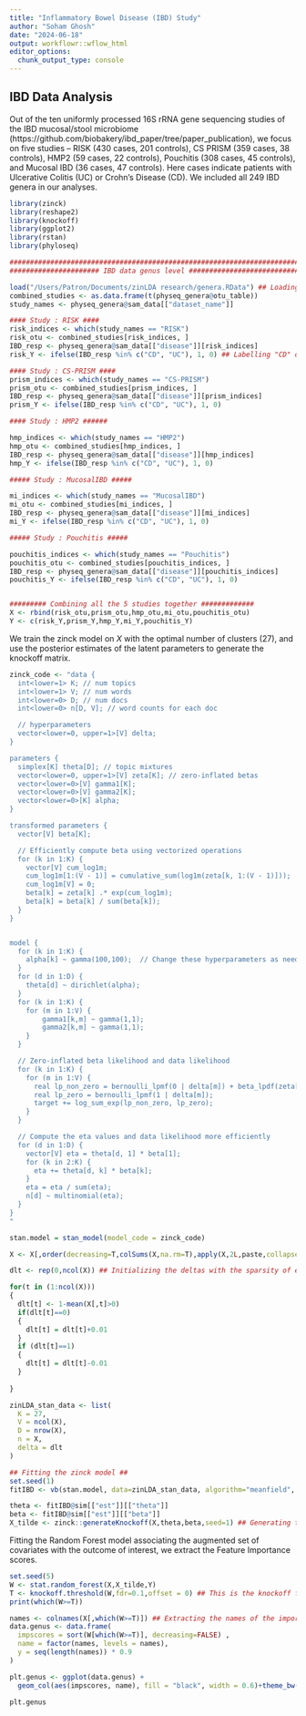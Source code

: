 ```yaml
---
title: "Inflammatory Bowel Disease (IBD) Study"
author: "Soham Ghosh"
date: "2024-06-18"
output: workflowr::wflow_html
editor_options:
  chunk_output_type: console
---
```


## IBD Data Analysis 

Out of the ten uniformly processed 16S rRNA gene sequencing studies of the IBD mucosal/stool microbiome (https://github.com/biobakery/ibd_paper/tree/paper_publication), we focus on five studies -- RISK (430 cases, 201 controls), CS PRISM (359 cases, 38 controls), HMP2 (59 cases, 22 controls), Pouchitis (308 cases, 45 controls), and Mucosal IBD (36 cases, 47 controls). Here cases indicate patients with Ulcerative Colitis (UC) or Crohn’s Disease (CD). We included all $249$ IBD genera in our analyses.

```r
library(zinck)
library(reshape2)
library(knockoff)
library(ggplot2)
library(rstan)
library(phyloseq)

################################################################################
###################### IBD data genus level ####################################

load("/Users/Patron/Documents/zinLDA research/genera.RData") ## Loading the meta IBD studies
combined_studies <- as.data.frame(t(physeq_genera@otu_table))
study_names <- physeq_genera@sam_data[["dataset_name"]]

#### Study : RISK ####
risk_indices <- which(study_names == "RISK")
risk_otu <- combined_studies[risk_indices, ]
IBD_resp <- physeq_genera@sam_data[["disease"]][risk_indices]
risk_Y <- ifelse(IBD_resp %in% c("CD", "UC"), 1, 0) ## Labelling "CD" or "UC" as 1, rest as 0

#### Study : CS-PRISM ####
prism_indices <- which(study_names == "CS-PRISM")
prism_otu <- combined_studies[prism_indices, ]
IBD_resp <- physeq_genera@sam_data[["disease"]][prism_indices]
prism_Y <- ifelse(IBD_resp %in% c("CD", "UC"), 1, 0) 

#### Study : HMP2 ######

hmp_indices <- which(study_names == "HMP2")
hmp_otu <- combined_studies[hmp_indices, ]
IBD_resp <- physeq_genera@sam_data[["disease"]][hmp_indices]
hmp_Y <- ifelse(IBD_resp %in% c("CD", "UC"), 1, 0) 

##### Study : MucosalIBD #####

mi_indices <- which(study_names == "MucosalIBD")
mi_otu <- combined_studies[mi_indices, ]
IBD_resp <- physeq_genera@sam_data[["disease"]][mi_indices]
mi_Y <- ifelse(IBD_resp %in% c("CD", "UC"), 1, 0) 

##### Study : Pouchitis #####

pouchitis_indices <- which(study_names == "Pouchitis")
pouchitis_otu <- combined_studies[pouchitis_indices, ]
IBD_resp <- physeq_genera@sam_data[["disease"]][pouchitis_indices]
pouchitis_Y <- ifelse(IBD_resp %in% c("CD", "UC"), 1, 0) 


######### Combining all the 5 studies together #############
X <- rbind(risk_otu,prism_otu,hmp_otu,mi_otu,pouchitis_otu)
Y <- c(risk_Y,prism_Y,hmp_Y,mi_Y,pouchitis_Y)
```

We train the zinck model on $X$ with the optimal number of clusters (27), and use the posterior estimates of the latent parameters to generate the knockoff matrix.

```r
zinck_code <- "data {
  int<lower=1> K; // num topics
  int<lower=1> V; // num words
  int<lower=0> D; // num docs
  int<lower=0> n[D, V]; // word counts for each doc

  // hyperparameters
  vector<lower=0, upper=1>[V] delta;
}

parameters {
  simplex[K] theta[D]; // topic mixtures
  vector<lower=0, upper=1>[V] zeta[K]; // zero-inflated betas
  vector<lower=0>[V] gamma1[K];
  vector<lower=0>[V] gamma2[K];
  vector<lower=0>[K] alpha;
}

transformed parameters {
  vector[V] beta[K];

  // Efficiently compute beta using vectorized operations
  for (k in 1:K) {
    vector[V] cum_log1m;
    cum_log1m[1:(V - 1)] = cumulative_sum(log1m(zeta[k, 1:(V - 1)]));
    cum_log1m[V] = 0;
    beta[k] = zeta[k] .* exp(cum_log1m);
    beta[k] = beta[k] / sum(beta[k]);
  }
}


model {
  for (k in 1:K) {
    alpha[k] ~ gamma(100,100);  // Change these hyperparameters as needed
  }
  for (d in 1:D) {
    theta[d] ~ dirichlet(alpha);
  }
  for (k in 1:K) {
    for (m in 1:V) {
        gamma1[k,m] ~ gamma(1,1);
        gamma2[k,m] ~ gamma(1,1);
    }
  }

  // Zero-inflated beta likelihood and data likelihood
  for (k in 1:K) {
    for (m in 1:V) {
      real lp_non_zero = bernoulli_lpmf(0 | delta[m]) + beta_lpdf(zeta[k, m] | gamma1[k, m], gamma2[k, m]);
      real lp_zero = bernoulli_lpmf(1 | delta[m]);
      target += log_sum_exp(lp_non_zero, lp_zero);
    }
  }

  // Compute the eta values and data likelihood more efficiently
  for (d in 1:D) {
    vector[V] eta = theta[d, 1] * beta[1];
    for (k in 2:K) {
      eta += theta[d, k] * beta[k];
    }
    eta = eta / sum(eta);
    n[d] ~ multinomial(eta);
  }
}
"

stan.model = stan_model(model_code = zinck_code)

X <- X[,order(decreasing=T,colSums(X,na.rm=T),apply(X,2L,paste,collapse=''))] ## ordering the columns w/ decreasing abundance

dlt <- rep(0,ncol(X)) ## Initializing the deltas with the sparsity of each column

for(t in (1:ncol(X)))
{
  dlt[t] <- 1-mean(X[,t]>0)
  if(dlt[t]==0)
  {
    dlt[t] = dlt[t]+0.01
  }
  if (dlt[t]==1)
  {
    dlt[t] = dlt[t]-0.01
  }
  
}

zinLDA_stan_data <- list(
  K = 27,
  V = ncol(X),
  D = nrow(X),
  n = X,
  delta = dlt
)

## Fitting the zinck model ##
set.seed(1)
fitIBD <- vb(stan.model, data=zinLDA_stan_data, algorithm="meanfield", importance_resampling=TRUE, iter=10000,tol_rel_obj=0.01,elbo_samples=500)

theta <- fitIBD@sim[["est"]][["theta"]]
beta <- fitIBD@sim[["est"]][["beta"]]
X_tilde <- zinck::generateKnockoff(X,theta,beta,seed=1) ## Generating the kncokoff copy


```

Fitting the Random Forest model associating the augmented set of covariates with the outcome of interest, we extract the Feature Importance scores. 

```r
set.seed(5)
W <- stat.random_forest(X,X_tilde,Y)
T <- knockoff.threshold(W,fdr=0.1,offset = 0) ## This is the knockoff filter threshold
print(which(W>=T))

names <- colnames(X[,which(W>=T)]) ## Extracting the names of the important genera
data.genus <- data.frame(
  impscores = sort(W[which(W>=T)], decreasing=FALSE) , 
  name = factor(names, levels = names),
  y = seq(length(names)) * 0.9
)

plt.genus <- ggplot(data.genus) +
  geom_col(aes(impscores, name), fill = "black", width = 0.6)+theme_bw()+ylab("Genera")+xlab("Feature Statistic")

plt.genus

```

